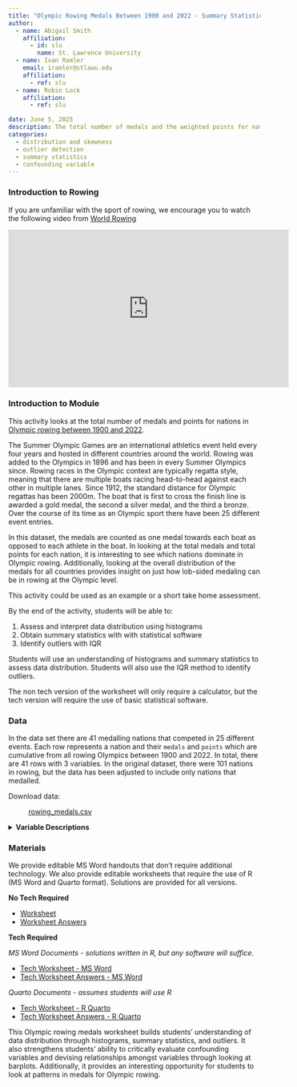 ```yaml
---
title: "Olympic Rowing Medals Between 1900 and 2022 - Summary Statistics"
author:
  - name: Abigail Smith
    affiliation:
      - id: slu
        name: St. Lawrence University
  - name: Ivan Ramler
    email: iramler@stlawu.edu
    affiliation:
      - ref: slu
  - name: Robin Lock
    affiliation:
      - ref: slu

date: June 5, 2025
description: The total number of medals and the weighted points for nations competing in rowing events in the Summer Olympic Games between 1900 and 2022. 
categories:
  - distribution and skewness
  - outlier detection
  - summary statistics
  - confounding variable
---
```


### Introduction to Rowing

If you are unfamiliar with the sport of rowing, we encourage you to watch the following video from [World Rowing](https://worldrowing.com/about/){target="_blank"}

<iframe width="560" height="315" src="https://www.youtube.com/embed/64N-QvIDyqI?si=d3xLOJ1EbWfL_vde" title="YouTube video player" frameborder="0" allow="accelerometer; autoplay; clipboard-write; encrypted-media; gyroscope; picture-in-picture; web-share" referrerpolicy="strict-origin-when-cross-origin" allowfullscreen>

</iframe>

### Introduction to Module

This activity looks at the total number of medals and points for nations in [Olympic rowing between 1900 and 2022](https://www.kaggle.com/datasets/heesoo37/120-years-of-olympic-history-athletes-and-results?resource=download){target="_blank"}.

The Summer Olympic Games are an international athletics event held every four years and hosted in different countries around the world. Rowing was added to the Olympics in 1896 and has been in every Summer Olympics since. Rowing races in the Olympic context are typically regatta style, meaning that there are multiple boats racing head-to-head against each other in multiple lanes. Since 1912, the standard distance for Olympic regattas has been 2000m. The boat that is first to cross the finish line is awarded a gold medal, the second a silver medal, and the third a bronze. Over the course of its time as an Olympic sport there have been 25 different event entries.

In this dataset, the medals are counted as one medal towards each boat as opposed to each athlete in the boat. In looking at the total medals and total points for each nation, it is interesting to see which nations dominate in Olympic rowing. Additionally, looking at the overall distribution of the medals for all countries provides insight on just how lob-sided medaling can be in rowing at the Olympic level.

::: {.callout-note collapse="true" title="Activity Length" appearance="minimal"}
This activity could be used as an example or a short take home assessment.
:::

::: {.callout-note collapse="true" title="Learning Objectives" appearance="minimal"}
By the end of the activity, students will be able to:

1.  Assess and interpret data distribution using histograms
2.  Obtain summary statistics with with statistical software
3.  Identify outliers with IQR
:::

::: {.callout-note collapse="true" title="Methods" appearance="minimal"}
Students will use an understanding of histograms and summary statistics to assess data distribution. Students will also use the IQR method to identify outliers.
:::

::: {.callout-note collapse="true" title="Technology Requirements" appearance="minimal"}
The non tech version of the worksheet will only require a calculator, but the tech version will require the use of basic statistical software.
:::

### Data

In the data set there are 41 medalling nations that competed in 25 different events. Each row represents a nation and their `medals` and `points` which are cumulative from all rowing Olympics between 1900 and 2022. In total, there are 41 rows with 3 variables. In the original dataset, there were 101 nations in rowing, but the data has been adjusted to include only nations that medalled.

Download data:

:   [rowing_medals.csv](rowing_medals.csv){target="_blank"}

<details>

<summary><b>Variable Descriptions</b></summary>

| Variable | Description |
|------------|------------------------------------------------------------|
| `NOC` | National Olympic Committee or the nation competing. |
| `medals` | The total number of medals for that country in that event. |
| `points` | The total number of points for that country in that event. The points are scaled with a gold medal counting for 3 points, a silver for 2, and a bronze for 1. |
| `gold` | The total number of gold medals for that country. |
| `silver` | The total number of silver medals for that country. |
| `bronze` | The total number of bronze medals for that country. |

**Data Source**

[Original Kaggle Dataset - 120-years-of-olympic-history-athletes-and-results](https://www.kaggle.com/datasets/heesoo37/120-years-of-olympic-history-athletes-and-results?resource=download){target="_blank"}

</details>

### Materials

We provide editable MS Word handouts that don't require additional technology. We also provide editable worksheets that require the use of R (MS Word and Quarto format). Solutions are provided for all versions.

**No Tech Required**

  - [Worksheet](medals_worksheet.docx)
  - [Worksheet Answers](medals_worksheet_answers.docx)

**Tech  Required**

_MS Word Documents - solutions written in R, but any software will suffice._

  - [Tech Worksheet - MS Word](medals_worksheet_tech.docx)
  - [Tech Worksheet Answers  - MS Word](medals_worksheet_answers_tech.docx)

_Quarto Documents - assumes students will use R_

  - [Tech Worksheet - R Quarto](medals_worksheet_R.qmd)
  - [Tech Worksheet Answers  - R Quarto](medals_worksheet_R_answers.qmd)



::: {.callout-note collapse="true" title="Conclusion" appearance="minimal"}
This Olympic rowing medals worksheet builds students' understanding of data distribution through histograms, summary statistics, and outliers. It also strengthens students' ability to critically evaluate confounding variables and devising relationships amongst variables through looking at barplots. Additionally, it provides an interesting opportunity for students to look at patterns in medals for Olympic rowing.
:::
